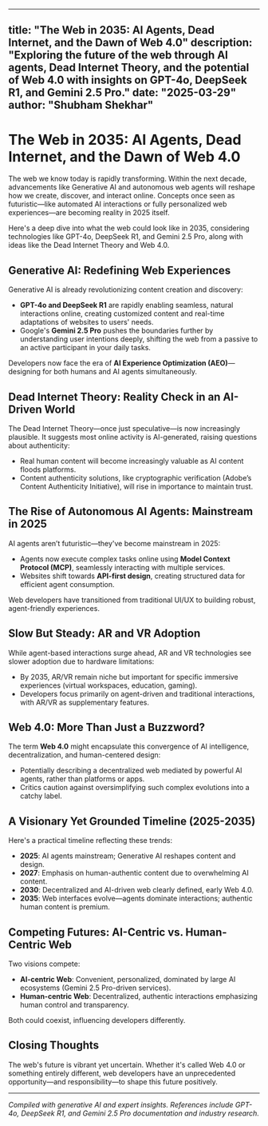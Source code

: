 
---
title: "The Web in 2035: AI Agents, Dead Internet, and the Dawn of Web 4.0"
description: "Exploring the future of the web through AI agents, Dead Internet Theory, and the potential of Web 4.0 with insights on GPT-4o, DeepSeek R1, and Gemini 2.5 Pro."
date: "2025-03-29"
author: "Shubham Shekhar"
---

# The Web in 2035: AI Agents, Dead Internet, and the Dawn of Web 4.0

The web we know today is rapidly transforming. Within the next decade, advancements like Generative AI and autonomous web agents will reshape how we create, discover, and interact online. Concepts once seen as futuristic—like automated AI interactions or fully personalized web experiences—are becoming reality in 2025 itself.

Here's a deep dive into what the web could look like in 2035, considering technologies like GPT-4o, DeepSeek R1, and Gemini 2.5 Pro, along with ideas like the Dead Internet Theory and Web 4.0.

## Generative AI: Redefining Web Experiences

Generative AI is already revolutionizing content creation and discovery:

- **GPT-4o and DeepSeek R1** are rapidly enabling seamless, natural interactions online, creating customized content and real-time adaptations of websites to users' needs.
- Google's **Gemini 2.5 Pro** pushes the boundaries further by understanding user intentions deeply, shifting the web from a passive to an active participant in your daily tasks.

Developers now face the era of **AI Experience Optimization (AEO)**—designing for both humans and AI agents simultaneously.

## Dead Internet Theory: Reality Check in an AI-Driven World

The Dead Internet Theory—once just speculative—is now increasingly plausible. It suggests most online activity is AI-generated, raising questions about authenticity:

- Real human content will become increasingly valuable as AI content floods platforms.
- Content authenticity solutions, like cryptographic verification (Adobe’s Content Authenticity Initiative), will rise in importance to maintain trust.

## The Rise of Autonomous AI Agents: Mainstream in 2025

AI agents aren’t futuristic—they've become mainstream in 2025:

- Agents now execute complex tasks online using **Model Context Protocol (MCP)**, seamlessly interacting with multiple services.
- Websites shift towards **API-first design**, creating structured data for efficient agent consumption.

Web developers have transitioned from traditional UI/UX to building robust, agent-friendly experiences.

## Slow But Steady: AR and VR Adoption

While agent-based interactions surge ahead, AR and VR technologies see slower adoption due to hardware limitations:

- By 2035, AR/VR remain niche but important for specific immersive experiences (virtual workspaces, education, gaming).
- Developers focus primarily on agent-driven and traditional interactions, with AR/VR as supplementary features.

## Web 4.0: More Than Just a Buzzword?

The term **Web 4.0** might encapsulate this convergence of AI intelligence, decentralization, and human-centered design:

- Potentially describing a decentralized web mediated by powerful AI agents, rather than platforms or apps.
- Critics caution against oversimplifying such complex evolutions into a catchy label.

## A Visionary Yet Grounded Timeline (2025-2035)

Here's a practical timeline reflecting these trends:

- **2025**: AI agents mainstream; Generative AI reshapes content and design.
- **2027**: Emphasis on human-authentic content due to overwhelming AI content.
- **2030**: Decentralized and AI-driven web clearly defined, early Web 4.0.
- **2035**: Web interfaces evolve—agents dominate interactions; authentic human content is premium.

## Competing Futures: AI-Centric vs. Human-Centric Web

Two visions compete:

- **AI-centric Web**: Convenient, personalized, dominated by large AI ecosystems (Gemini 2.5 Pro-driven services).
- **Human-centric Web**: Decentralized, authentic interactions emphasizing human control and transparency.

Both could coexist, influencing developers differently.

## Closing Thoughts

The web's future is vibrant yet uncertain. Whether it's called Web 4.0 or something entirely different, web developers have an unprecedented opportunity—and responsibility—to shape this future positively.

---

*Compiled with generative AI and expert insights. References include GPT-4o, DeepSeek R1, and Gemini 2.5 Pro documentation and industry research.*
